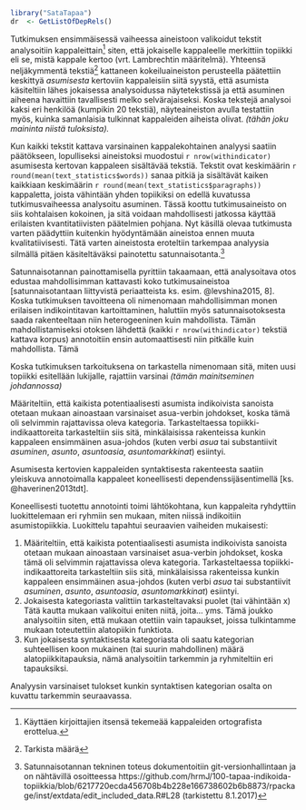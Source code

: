 
```r

library("SataTapaa")
dr  <- GetListOfDepRels()

```


Tutkimuksen ensimmäisessä vaiheessa aineistoon valikoidut tekstit analysoitiin
kappaleittain[^alkup_kpl] siten, että jokaiselle kappaleelle merkittiin
topiikki eli se, mistä kappale kertoo (vrt. Lambrechtin määritelmä). Yhteensä
neljäkymmentä tekstiä[^tarkm] kattaneen kokeiluaineiston perusteella päätettiin
keskittyä *asumisesta* kertoviin kappaleisiin siitä syystä, että asumista
käsiteltiin lähes jokaisessa analysoidussa näytetekstissä ja että asuminen
aiheena havaittiin tavallisesti melko selvärajaiseksi. Koska tekstejä analysoi
kaksi eri henkilöä (kumpikin 20 tekstiä), näyteaineiston avulla testattiin
myös, kuinka samanlaisia tulkinnat kappaleiden aiheista olivat. *(tähän joku
maininta niistä tuloksista).*

[^alkup_kpl]: Käyttäen kirjoittajien itsensä tekemeää  kappaleiden ortografista
erottelua.
[^tarkm]: Tarkista määrä

Kun kaikki tekstit kattava varsinainen kappalekohtainen analyysi saatiin
päätökseen, lopulliseksi aineistoksi muodostui  `r nrow(withindicator)`
asumisesta kertovan kappaleen sisältävää tekstiä. Tekstit ovat
keskimäärin `r round(mean(text_statistics$words))` sanaa pitkiä ja sisältävät
kaiken kaikkiaan keskimäärin `r round(mean(text_statistics$paragraphs))`
kappaletta, joista vähintään yhden topiikiksi on edellä kuvatussa
tutkimusvaiheessa analysoitu asuminen. Tässä koottu tutkimusaineisto on siis
kohtalaisen kokoinen, ja sitä voidaan mahdollisesti jatkossa käyttää erilaisten
kvantitatiivisten päätelmien pohjana. Nyt käsillä olevaa tutkimusta varten päädyttiin
kuitenkin hyödyntämään aineistoa ennen muuta kvalitatiivisesti. Tätä varten
aineistosta eroteltiin tarkempaa analyysia silmällä pitäen
käsiteltäväksi painotettu satunnaisotanta.[^tarkka_menetelma] 


[^tarkka_menetelma]: Satunnaisotannan tekninen toteus dokumentoitiin
git-versionhallintaan ja on nähtävillä osoitteessa
https://github.com/hrmJ/100-tapaa-indikoida-topiikkia/blob/6217720ecda456708b4b228e166738602b6b8873/rpackage/inst/extdata/edit_included_data.R#L28
(tarkistettu 8.1.2017) 


Satunnaisotannan painottamisella pyrittiin takaamaan, että analysoitava
otos edustaa mahdollisimman kattavasti koko tutkimusaineistoa
[satunnaisotantaan liittyvistä periaatteista ks. esim. @levshina2015, 8].
Koska tutkimuksen tavoitteena oli nimenomaan mahdollisimman monen erilaisen 
indikointitavan kartoittaminen, haluttiin myös satunnaisotoksesta saada
rakenteeltaan niin heterogeeninen kuin mahdollista. Tämän mahdollistamiseksi
otoksen lähdettä (kaikki `r nrow(withindicator)` tekstiä kattava korpus) 
annotoitiin ensin automaattisesti niin pitkälle kuin mahdollista. 
Tämä 




Koska tutkimuksen tarkoituksena on tarkastella nimenomaan sitä, miten uusi topiikki
esitellään lukijalle, rajattiin varsinai
*(tämän mainitseminen johdannossa)*

Määriteltiin, että kaikista potentiaalisesti asumista indikoivista sanoista
otetaan mukaan ainoastaan varsinaiset asua-verbin johdokset, koska tämä oli
selvimmin rajattavissa oleva kategoria. Tarkasteltaessa
topiikki-indikaattoreita tarkasteltiin siis sitä, minkälaisissa rakenteissa
kunkin kappaleen ensimmäinen asua-johdos (kuten verbi *asua* tai substantiivit
*asuminen*, *asunto*, *asuntoasia*, *asuntomarkkinat*) esiintyi. 


Asumisesta kertovien kappaleiden syntaktisesta rakenteesta saatiin yleiskuva
annotoimalla kappaleet koneellisesti dependenssijäsentimellä [ks.
@haverinen2013tdt]. 



Koneellisesti tuotettu annotointi toimi lähtökohtana, kun
kappaleita ryhdyttiin luokittelemaan eri ryhmiin sen mukaan, miten niissä
indikoitiin asumistopiikkia. Luokittelu tapahtui seuraavien vaiheiden mukaisesti:

1. Määriteltiin, että kaikista potentiaalisesti asumista indikoivista sanoista
   otetaan mukaan ainoastaan varsinaiset asua-verbin johdokset, koska tämä oli
   selvimmin rajattavissa oleva kategoria. Tarkasteltaessa
   topiikki-indikaattoreita tarkasteltiin siis sitä, minkälaisissa rakenteissa
   kunkin kappaleen ensimmäinen asua-johdos (kuten verbi *asua* tai substantiivit
   *asuminen*, *asunto*, *asuntoasia*, *asuntomarkkinat*) esiintyi. 
2. Jokaisesta kategoriasta valittiin tarkasteltavaksi puolet (tai vähintään x)
   Tätä kautta mukaan valikoitui eniten niitä, joita... yms.
   Tämä joukko analysoitiin siten, että mukaan otettiin vain tapaukset, joissa
   tulkintamme mukaan toteutettiin alatopiikin funktiota.
3. Kun jokaisesta syntaktisesta kategoriasta oli saatu kategorian suhteellisen
   koon mukainen (tai suurin mahdollinen) määrä alatopiikkitapauksia, nämä
   analysoitiin tarkemmin ja ryhmiteltiin eri tapauksiksi.


Analyysin varsinaiset tulokset kunkin syntaktisen kategorian osalta on kuvattu
tarkemmin seuraavassa.
